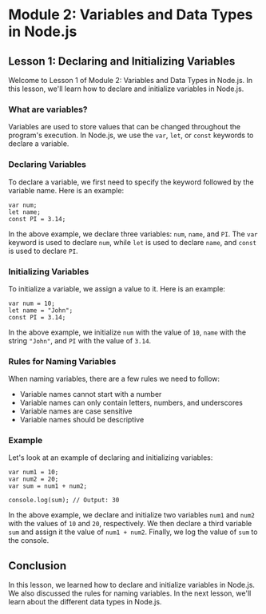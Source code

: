 # Module 2: Variables and Data Types in Node.js

## Lesson 1: Declaring and Initializing Variables

Welcome to Lesson 1 of Module 2: Variables and Data Types in Node.js. In this lesson, we'll learn how to declare and initialize variables in Node.js.

### What are variables?

Variables are used to store values that can be changed throughout the program's execution. In Node.js, we use the `var`, `let`, or `const` keywords to declare a variable.

### Declaring Variables

To declare a variable, we first need to specify the keyword followed by the variable name. Here is an example:

```
var num;
let name;
const PI = 3.14;
```

In the above example, we declare three variables: `num`, `name`, and `PI`. The `var` keyword is used to declare `num`, while `let` is used to declare `name`, and `const` is used to declare `PI`.

### Initializing Variables

To initialize a variable, we assign a value to it. Here is an example:

```
var num = 10;
let name = "John";
const PI = 3.14;
```

In the above example, we initialize `num` with the value of `10`, `name` with the string `"John"`, and `PI` with the value of `3.14`.

### Rules for Naming Variables

When naming variables, there are a few rules we need to follow:

- Variable names cannot start with a number
- Variable names can only contain letters, numbers, and underscores
- Variable names are case sensitive
- Variable names should be descriptive

### Example

Let's look at an example of declaring and initializing variables:

```
var num1 = 10;
var num2 = 20;
var sum = num1 + num2;

console.log(sum); // Output: 30
```

In the above example, we declare and initialize two variables `num1` and `num2` with the values of `10` and `20`, respectively. We then declare a third variable `sum` and assign it the value of `num1 + num2`. Finally, we log the value of `sum` to the console.

## Conclusion

In this lesson, we learned how to declare and initialize variables in Node.js. We also discussed the rules for naming variables. In the next lesson, we'll learn about the different data types in Node.js.
